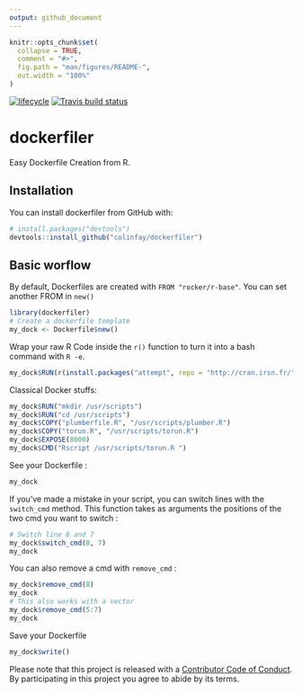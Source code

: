 ```yaml
---
output: github_document
---
```


<!-- README.md is generated from README.Rmd. Please edit that file -->

```r
knitr::opts_chunk$set(
  collapse = TRUE,
  comment = "#>",
  fig.path = "man/figures/README-",
  out.width = "100%"
)
```

  [![lifecycle](https://img.shields.io/badge/lifecycle-experimental-orange.svg)](https://www.tidyverse.org/lifecycle/#experimental)   [![Travis build status](https://travis-ci.org/ColinFay/dockerfiler.svg?branch=master)](https://travis-ci.org/ColinFay/dockerfiler)
  
# dockerfiler

Easy Dockerfile Creation from R.

## Installation

You can install dockerfiler from GitHub with:

```r
# install.packages("devtools")
devtools::install_github("colinfay/dockerfiler")
```

## Basic worflow 

By default, Dockerfiles are created with `FROM "rocker/r-base"`.
You can set another FROM in `new()`

```r
library(dockerfiler)
# Create a dockerfile template
my_dock <- Dockerfile$new()
```

Wrap your raw R Code inside the `r()` function to turn it into a bash command with `R -e`.

```r
my_dock$RUN(r(install.packages("attempt", repo = "http://cran.irsn.fr/")))
```

Classical Docker stuffs:

```r
my_dock$RUN("mkdir /usr/scripts")
my_dock$RUN("cd /usr/scripts")
my_dock$COPY("plumberfile.R", "/usr/scripts/plumber.R")
my_dock$COPY("torun.R", "/usr/scripts/torun.R")
my_dock$EXPOSE(8000)
my_dock$CMD("Rscript /usr/scripts/torun.R ")
```

See your Dockerfile : 

```r
my_dock
```

If you've made a mistake in your script, you can switch lines with the `switch_cmd` method. This function takes as arguments the positions of the two cmd you want to switch : 

```r
# Switch line 8 and 7
my_dock$switch_cmd(8, 7)
my_dock
```

You can also remove a cmd with `remove_cmd` : 

```r
my_dock$remove_cmd(8)
my_dock
# This also works with a vector
my_dock$remove_cmd(5:7)
my_dock
```

Save your Dockerfile 

```r
my_dock$write()
```

Please note that this project is released with a [Contributor Code of Conduct](CODE_OF_CONDUCT.md).
By participating in this project you agree to abide by its terms.
